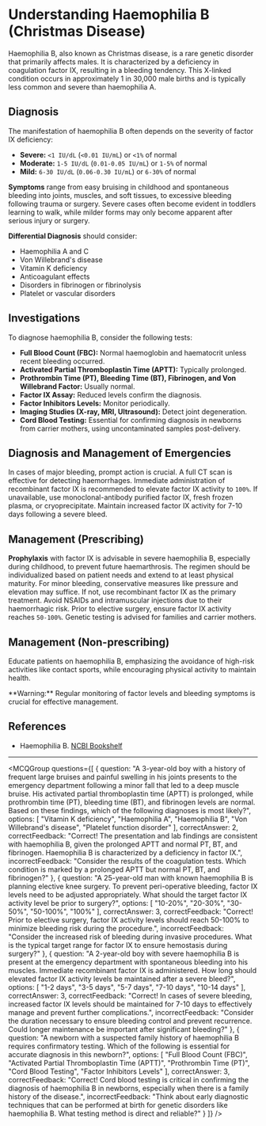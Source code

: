 
# Understanding Haemophilia B (Christmas Disease)

Haemophilia B, also known as Christmas disease, is a rare genetic disorder that primarily affects males. It is characterized by a deficiency in coagulation factor IX, resulting in a bleeding tendency. This X-linked condition occurs in approximately 1 in 30,000 male births and is typically less common and severe than haemophilia A.

## Diagnosis

The manifestation of haemophilia B often depends on the severity of factor IX deficiency:

- **Severe:** ``<1 IU/dL`` (``<0.01 IU/mL``) or ``<1%`` of normal
- **Moderate:** ``1-5 IU/dL`` (``0.01-0.05 IU/mL``) or ``1-5%`` of normal
- **Mild:** ``6-30 IU/dL`` (``0.06-0.30 IU/mL``) or ``6-30%`` of normal

**Symptoms** range from easy bruising in childhood and spontaneous bleeding into joints, muscles, and soft tissues, to excessive bleeding following trauma or surgery. Severe cases often become evident in toddlers learning to walk, while milder forms may only become apparent after serious injury or surgery.

**Differential Diagnosis** should consider:

- Haemophilia A and C
- Von Willebrand's disease
- Vitamin K deficiency
- Anticoagulant effects
- Disorders in fibrinogen or fibrinolysis
- Platelet or vascular disorders

## Investigations

To diagnose haemophilia B, consider the following tests:

- **Full Blood Count (FBC):** Normal haemoglobin and haematocrit unless recent bleeding occurred.
- **Activated Partial Thromboplastin Time (APTT):** Typically prolonged.
- **Prothrombin Time (PT), Bleeding Time (BT), Fibrinogen, and Von Willebrand Factor:** Usually normal.
- **Factor IX Assay:** Reduced levels confirm the diagnosis.
- **Factor Inhibitors Levels:** Monitor periodically.
- **Imaging Studies (X-ray, MRI, Ultrasound):** Detect joint degeneration.
- **Cord Blood Testing:** Essential for confirming diagnosis in newborns from carrier mothers, using uncontaminated samples post-delivery.

## Diagnosis and Management of Emergencies

In cases of major bleeding, prompt action is crucial. A full CT scan is effective for detecting haemorrhages. Immediate administration of recombinant factor IX is recommended to elevate factor IX activity to ``100%``. If unavailable, use monoclonal-antibody purified factor IX, fresh frozen plasma, or cryoprecipitate. Maintain increased factor IX activity for 7-10 days following a severe bleed.

## Management (Prescribing)

**Prophylaxis** with factor IX is advisable in severe haemophilia B, especially during childhood, to prevent future haemarthrosis. The regimen should be individualized based on patient needs and extend to at least physical maturity. For minor bleeding, conservative measures like pressure and elevation may suffice. If not, use recombinant factor IX as the primary treatment. Avoid NSAIDs and intramuscular injections due to their haemorrhagic risk. Prior to elective surgery, ensure factor IX activity reaches ``50-100%``. Genetic testing is advised for families and carrier mothers.

## Management (Non-prescribing)

Educate patients on haemophilia B, emphasizing the avoidance of high-risk activities like contact sports, while encouraging physical activity to maintain health.

<Callout emoji="⚠️">
**Warning:** Regular monitoring of factor levels and bleeding symptoms is crucial for effective management.
</Callout>

## References

- Haemophilia B. [NCBI Bookshelf](https://www.ncbi.nlm.nih.gov/books/NBK560792/)

---

<MCQGroup questions={[
  {
    question: "A 3-year-old boy with a history of frequent large bruises and painful swelling in his joints presents to the emergency department following a minor fall that led to a deep muscle bruise. His activated partial thromboplastin time (APTT) is prolonged, while prothrombin time (PT), bleeding time (BT), and fibrinogen levels are normal. Based on these findings, which of the following diagnoses is most likely?",
    options: [
      "Vitamin K deficiency",
      "Haemophilia A",
      "Haemophilia B",
      "Von Willebrand's disease",
      "Platelet function disorder"
    ],
    correctAnswer: 2,
    correctFeedback: "Correct! The presentation and lab findings are consistent with haemophilia B, given the prolonged APTT and normal PT, BT, and fibrinogen. Haemophilia B is characterized by a deficiency in factor IX.",
    incorrectFeedback: "Consider the results of the coagulation tests. Which condition is marked by a prolonged APTT but normal PT, BT, and fibrinogen?"
  },
  {
    question: "A 25-year-old man with known haemophilia B is planning elective knee surgery. To prevent peri-operative bleeding, factor IX levels need to be adjusted appropriately. What should the target factor IX activity level be prior to surgery?",
    options: [
      "10-20%",
      "20-30%",
      "30-50%",
      "50-100%",
      "100%"
    ],
    correctAnswer: 3,
    correctFeedback: "Correct! Prior to elective surgery, factor IX activity levels should reach 50-100% to minimize bleeding risk during the procedure.",
    incorrectFeedback: "Consider the increased risk of bleeding during invasive procedures. What is the typical target range for factor IX to ensure hemostasis during surgery?"
  },
  {
    question: "A 2-year-old boy with severe haemophilia B is present at the emergency department with spontaneous bleeding into his muscles. Immediate recombinant factor IX is administered. How long should elevated factor IX activity levels be maintained after a severe bleed?",
    options: [
      "1-2 days",
      "3-5 days",
      "5-7 days",
      "7-10 days",
      "10-14 days"
    ],
    correctAnswer: 3,
    correctFeedback: "Correct! In cases of severe bleeding, increased factor IX levels should be maintained for 7-10 days to effectively manage and prevent further complications.",
    incorrectFeedback: "Consider the duration necessary to ensure bleeding control and prevent recurrence. Could longer maintenance be important after significant bleeding?"
  },
  {
    question: "A newborn with a suspected family history of haemophilia B requires confirmatory testing. Which of the following is essential for accurate diagnosis in this newborn?",
    options: [
      "Full Blood Count (FBC)",
      "Activated Partial Thromboplastin Time (APTT)",
      "Prothrombin Time (PT)",
      "Cord Blood Testing",
      "Factor Inhibitors Levels"
    ],
    correctAnswer: 3,
    correctFeedback: "Correct! Cord blood testing is critical in confirming the diagnosis of haemophilia B in newborns, especially when there is a family history of the disease.",
    incorrectFeedback: "Think about early diagnostic techniques that can be performed at birth for genetic disorders like haemophilia B. What testing method is direct and reliable?"
  }
]} />